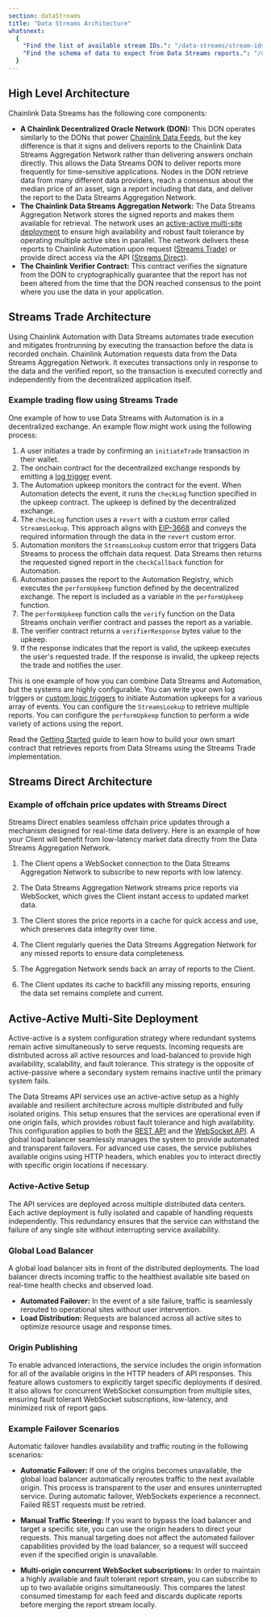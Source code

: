 ```yaml
---
section: dataStreams
title: "Data Streams Architecture"
whatsnext:
  {
    "Find the list of available stream IDs.": "/data-streams/stream-ids",
    "Find the schema of data to expect from Data Streams reports.": "/data-streams/reference/report-schema",
  }
---
```



<DataStreams section="dsNotes" />

## High Level Architecture

Chainlink Data Streams has the following core components:

- **A Chainlink Decentralized Oracle Network (DON):** This DON operates similarly to the DONs that power [Chainlink Data Feeds](/data-feeds), but the key difference is that it signs and delivers reports to the Chainlink Data Streams Aggregation Network rather than delivering answers onchain directly. This allows the Data Streams DON to deliver reports more frequently for time-sensitive applications. Nodes in the DON retrieve data from many different data providers, reach a consensus about the median price of an asset, sign a report including that data, and deliver the report to the Data Streams Aggregation Network.
- **The Chainlink Data Streams Aggregation Network:** The Data Streams Aggregation Network stores the signed reports and makes them available for retrieval. The network uses an [active-active multi-site deployment](/data-streams/architecture#active-active-multi-site-deployment) to ensure high availability and robust fault tolerance by operating multiple active sites in parallel. The network delivers these reports to Chainlink Automation upon request ([Streams Trade](/data-streams/architecture#streams-trade-architecture)) or provide direct access via the API ([Streams Direct](/data-streams/architecture#streams-direct-architecture)).
- **The Chainlink Verifier Contract:** This contract verifies the signature from the DON to cryptographically guarantee that the report has not been altered from the time that the DON reached consensus to the point where you use the data in your application.

## Streams Trade Architecture

Using Chainlink Automation with Data Streams automates trade execution and mitigates frontrunning by executing the transaction before the data is recorded onchain. Chainlink Automation requests data from the Data Streams Aggregation Network. It executes transactions only in response to the data and the verified report, so the transaction is executed correctly and independently from the decentralized application itself.

<ClickToZoom
  src="/images/data-streams/data-streams-trade-architecture-v3.webp"
  alt="Chainlink Data Streams - Streams Trade Architecture"
/>

### Example trading flow using Streams Trade

One example of how to use Data Streams with Automation is in a decentralized exchange. An example flow might work using the following process:

<ClickToZoom
  src="/images/data-streams/streams-trade-sequence-diagram.webp"
  alt="Chainlink Data Streams - Streams Trade Example Trading Flow"
/>

1. A user initiates a trade by confirming an `initiateTrade` transaction in their wallet.
1. The onchain contract for the decentralized exchange responds by emitting a [log trigger](/chainlink-automation/concepts/automation-concepts#upkeeps-and-triggers) event.
1. The Automation upkeep monitors the contract for the event. When Automation detects the event, it runs the `checkLog` function specified in the upkeep contract. The upkeep is defined by the decentralized exchange.
1. The `checkLog` function uses a `revert` with a custom error called `StreamsLookup`. This approach aligns with [EIP-3668](https://eips.ethereum.org/EIPS/eip-3668#use-of-revert-to-convey-call-information) and conveys the required information through the data in the `revert` custom error.
1. Automation monitors the `StreamsLookup` custom error that triggers Data Streams to process the offchain data request. Data Streams then returns the requested signed report in the `checkCallback` function for Automation.
1. Automation passes the report to the Automation Registry, which executes the `performUpkeep` function defined by the decentralized exchange. The report is included as a variable in the `performUpkeep` function.
1. The `performUpkeep` function calls the `verify` function on the Data Streams onchain verifier contract and passes the report as a variable.
1. The verifier contract returns a `verifierResponse` bytes value to the upkeep.
1. If the response indicates that the report is valid, the upkeep executes the user's requested trade. If the response is invalid, the upkeep rejects the trade and notifies the user.

This is one example of how you can combine Data Streams and Automation, but the systems are highly configurable. You can write your own log triggers or [custom logic triggers](/chainlink-automation/guides/register-upkeep) to initiate Automation upkeeps for a various array of events. You can configure the `StreamsLookup` to retrieve multiple reports. You can configure the `performUpkeep` function to perform a wide variety of actions using the report.

Read the [Getting Started](/data-streams/getting-started) guide to learn how to build your own smart contract that retrieves reports from Data Streams using the Streams Trade implementation.

## Streams Direct Architecture

<DataStreams section="streamsDirectEarlyAccess" />

### Example of offchain price updates with Streams Direct

Streams Direct enables seamless offchain price updates through a mechanism designed for real-time data delivery. Here is an example of how your Client will benefit from low-latency market data directly from the Data Streams Aggregation Network.

1. The Client opens a WebSocket connection to the Data Streams Aggregation Network to subscribe to new reports with low latency.

1. The Data Streams Aggregation Network streams price reports via WebSocket, which gives the Client instant access to updated market data.

1. The Client stores the price reports in a cache for quick access and use, which preserves data integrity over time.

1. The Client regularly queries the Data Streams Aggregation Network for any missed reports to ensure data completeness.

1. The Aggregation Network sends back an array of reports to the Client.

1. The Client updates its cache to backfill any missing reports, ensuring the data set remains complete and current.

<ClickToZoom
  src="/images/data-streams/streams-direct-offchain-price-updates.webp"
  alt="Chainlink Data Streams - Streams Direct Off-Chain Price Updates"
/>

## Active-Active Multi-Site Deployment

Active-active is a system configuration strategy where redundant systems remain active simultaneously to serve requests. Incoming requests are distributed across all active resources and load-balanced to provide high availability, scalability, and fault tolerance. This strategy is the opposite of active-passive where a secondary system remains inactive until the primary system fails.

The Data Streams API services use an active-active setup as a highly available and resilient architecture across multiple distributed and fully isolated origins. This setup ensures that the services are operational even if one origin fails, which provides robust fault tolerance and high availability. This configuration applies to both the [REST API](/data-streams/reference/streams-direct/streams-direct-interface-api) and the [WebSocket API](/data-streams/reference/streams-direct/streams-direct-interface-ws). A global load balancer seamlessly manages the system to provide automated and transparent failovers. For advanced use cases, the service publishes available origins using HTTP headers, which enables you to interact directly with specific origin locations if necessary.

### Active-Active Setup

The API services are deployed across multiple distributed data centers. Each active deployment is fully isolated and capable of handling requests independently. This redundancy ensures that the service can withstand the failure of any single site without interrupting service availability.

### Global Load Balancer

A global load balancer sits in front of the distributed deployments. The load balancer directs incoming traffic to the healthiest available site based on real-time health checks and observed load.

- **Automated Failover:** In the event of a site failure, traffic is seamlessly rerouted to operational sites without user intervention.
- **Load Distribution:** Requests are balanced across all active sites to optimize resource usage and response times.

### Origin Publishing

To enable advanced interactions, the service includes the origin information for all of the available origins in the HTTP headers of API responses. This feature allows customers to explicitly target specific deployments if desired. It also allows for concurrent WebSocket consumption from multiple sites, ensuring fault tolerant WebSocket subscriptions, low-latency, and minimized risk of report gaps.

### Example Failover Scenarios

Automatic failover handles availability and traffic routing in the following scenarios:

- **Automatic Failover:** If one of the origins becomes unavailable, the global load balancer automatically reroutes traffic to the next available origin. This process is transparent to the user and ensures uninterrupted service. During automatic failover, WebSockets experience a reconnect. Failed REST requests must be retried.

- **Manual Traffic Steering:** If you want to bypass the load balancer and target a specific site, you can use the origin headers to direct your requests. This manual targeting does not affect the automated failover capabilities provided by the load balancer, so a request will succeed even if the specified origin is unavailable.

- **Multi-origin concurrent WebSocket subscriptions:** In order to maintain a highly available and fault tolerant report stream, you can subscribe to up to two available origins simultaneously. This compares the latest consumed timestamp for each feed and discards duplicate reports before merging the report stream locally.
